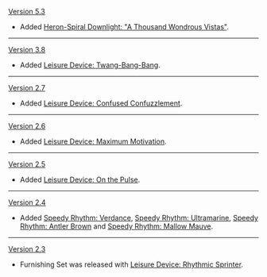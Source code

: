 {{Change History/Header}}
[[Version 5.3]]
* Added [[Heron-Spiral Downlight: "A Thousand Wondrous Vistas"]].
----
[[Version 3.8]]
* Added [[Leisure Device: Twang-Bang-Bang]].
----
[[Version 2.7]]
* Added [[Leisure Device: Confused Confuzzlement]].
----
[[Version 2.6]]
* Added [[Leisure Device: Maximum Motivation]].
----
[[Version 2.5]]
* Added [[Leisure Device: On the Pulse]].
----
[[Version 2.4]]
* Added [[Speedy Rhythm: Verdance]], [[Speedy Rhythm: Ultramarine]], [[Speedy Rhythm: Antler Brown]] and [[Speedy Rhythm: Mallow Mauve]].
----
[[Version 2.3]]
* Furnishing Set was released with [[Leisure Device: Rhythmic Sprinter]].